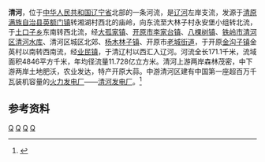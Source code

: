 {{Otheruses|清河|other=同名或類似名的其它條目描述}}
'''清河'''，位于[[中华人民共和国|中华人民共和国]][[辽宁省|辽宁省]]北部的一条河流，是[[辽河|辽河]]左岸支流，发源于[[清原满族自治县|清原满族自治县]][[英额门镇|英额门镇]]转湘湖村西北的庙岭，向东流至大林子村永安堡小组转北流，于[[土口子乡|土口子乡]]东南转西北流，经[[大孤家镇|大孤家镇]]、[[开原市|开原市]][[李家台镇|李家台镇]]、[[八棵树镇|八棵树镇]]、[[铁岭市|铁岭市]][[清河区_(铁岭市)|清河区]][[清河水库_(铁岭)|清河水库]]、清河区城区北郊、[[杨木林子镇|杨木林子镇]]、开原市[[老城街道_(开原市)|老城街道]]，于开原[[金沟子镇|金沟子镇]]金英村以南转西南流，经[[业民镇|业民镇]]，于清辽村以西汇入辽河。河流全长171.1千米，流域面积4846平方千米，年均径流量11.728亿立方米。清河上游两岸森林茂密，中下游两岸土地肥沃，农业发达，特产开原大蒜。中游清河区建有中国第一座超百万千瓦装机容量的[[火力发电厂|火力发电厂]]——[[清河发电厂|清河发电厂]]。<ref name="中国河湖大典">{{cite book zh |author=《[[中国河湖大典|中国河湖大典]]》编纂委员会 |title=《中国河湖大典·黑龙江、辽河卷》 |format=M |edition=1 |location=北京 |publisher=中国水利水电出版社 |date=2014年4月 |pages=254页 |id= ISBN 978-7-5170-1950-3}}</ref>
==参考资料==
{{reflist}}

{{China-river-stub}}
[[Category:辽宁河流|Q]]
[[Category:辽河水系|Q]]
[[Category:抚顺地理|Q]]
[[Category:铁岭地理|Q]]